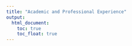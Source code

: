 ```yaml
---
title: "Academic and Professional Experience"
output: 
  html_document:
    toc: true
    toc_float: true
---
```



